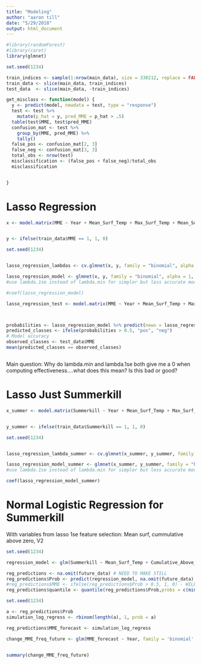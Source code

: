 ```yaml
---
title: "Modeling"
author: "aaron till"
date: "5/29/2018"
output: html_document
---
```

```r
#library(randomForest)
#library(caret)
library(glmnet)

```


```r

set.seed(1234)

train_indices <- sample(1:nrow(main_data), size = 330212, replace = FALSE) #half
train_data <- slice(main_data, train_indices) 
test_data  <- slice(main_data, -train_indices)


```

```r

get_misclass <- function(model) {
  y <- predict(model, newdata = test, type = "response")
  test <- test %>%
    mutate(p_hat = y, pred_MME = p_hat > .5)
  table(test$MME, test$pred_MME)
  confusion_mat <- test %>%
    group_by(MME, pred_MME) %>%
    tally()
  false_pos <- confusion_mat[2, 3]
  false_neg <- confusion_mat[3, 3]
  total_obs <- nrow(test)
  misclassification <- (false_pos + false_neg)/total_obs
  misclassification


}
```




# Lasso Regression

```r

x <- model.matrix(MME ~ Year + Mean_Surf_Temp + Max_Surf_Temp + Mean_Surf_Zscore + Max_Surf_Zscore + layer_dif + Spring + Ice_Duration + Schmidt + Variance_After_Ice_30 + Cumulative_Above_0 + V2, train_data) 


y <- ifelse(train_data$MME == 1, 1, 0)

```



```r
set.seed(1234)


lasso_regression_lambdas <- cv.glmnet(x, y, family = "binomial", alpha = 1) # alpha = 0 ridge, 1 for lasso, between 0 and 1 for elastic 

lasso_regression_model <- glmnet(x, y, family = "binomial", alpha = 1, lambda = lasso_regression_lambdas$lambda.1se) # alpha = 0 ridge, 1 for lasso, between 0 and 1 for elastic 
#use lambda.1se instead of lambda.min for simpler but less accurate model

#coef(lasso_regression_model)

```



```r

lasso_regression_test <- model.matrix(MME ~ Year + Mean_Surf_Temp + Max_Surf_Temp + Mean_Surf_Zscore + Max_Surf_Zscore + layer_dif + Spring + Ice_Duration + Schmidt + Variance_After_Ice_30 + Cumulative_Above_0 + V2, test_data)



probabilities <- lasso_regression_model %>% predict(newx = lasso_regression_test)
predicted_classes <- ifelse(probabilities > 0.5, "pos", "neg")
# Model accuracy 
observed_classes <- test_data$MME
mean(predicted_classes == observed_classes)



```


Main question: Why do lambda.min and lambda.1se both give me a 0 when computing effectiveness....what does this mean?  Is this bad or good?
 
 
# Lasso Just Summerkill

```r

x_summer <- model.matrix(Summerkill ~ Year + Mean_Surf_Temp + Max_Surf_Temp + Mean_Surf_Zscore + Max_Surf_Zscore + layer_dif + Spring + Schmidt + Variance_After_Ice_30 + Cumulative_Above_0 + V2, train_data) 


y_summer <- ifelse(train_data$Summerkill == 1, 1, 0)

```



```r
set.seed(1234)


lasso_regression_lambda_summer <- cv.glmnet(x_summer, y_summer, family = "binomial", alpha = 1) # alpha = 0 ridge, 1 for lasso, between 0 and 1 for elastic 

lasso_regression_model_summer <- glmnet(x_summer, y_summer, family = "binomial", alpha = 1, lambda = lasso_regression_lambda_summer$lambda.1se) # alpha = 0 ridge, 1 for lasso, between 0 and 1 for elastic 
#use lambda.1se instead of lambda.min for simpler but less accurate model

coef(lasso_regression_model_summer)

```


 
# Normal Logistic Regression for Summerkill 

With variables from lasso 1se feature selection: Mean surf, cummulative above zero, V2


```r
set.seed(1234)

regression_model <- glm(Summerkill ~ Mean_Surf_Temp + Cumulative_Above_0 + V2, family = 'binomial', data= main_data) # data sample for predictions

reg_predictions <- na.omit(future_data) # NEED TO MAKE STILL
reg_predictions$Prob <- predict(regression_model, na.omit(future_data), type = 'response')
#reg_predictions$MME <- ifelse(reg_predictions$Prob > 0.5, 1, 0) - WILL NEVER APPLY
reg_predictions$quantile <- quantile(reg_predictions$Prob,probs = c(min(reg_predictions$Prob), max(reg_predictions$Prob)), na.rm = TRUE)

```

```r
set.seed(1234)

a <- reg_predictions$Prob
simulation_log_regress <- rbinom(length(a), 1, prob = a)

reg_predictions$MME_forecast <- simulation_log_regress

```

```r

change_MME_freq_future <- glm(MME_forecast ~ Year, family = 'binomial', data=reg_predictions)


summary(change_MME_freq_future) 

```



